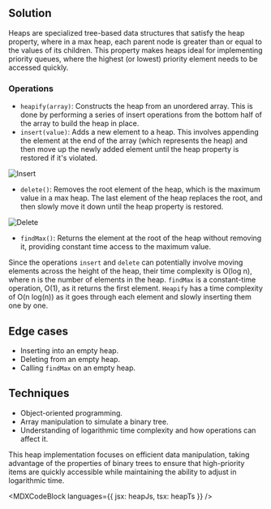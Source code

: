 

## Solution

Heaps are specialized tree-based data structures that satisfy the heap property, where in a max heap, each parent node is greater than or equal to the values of its children. This property makes heaps ideal for implementing priority queues, where the highest (or lowest) priority element needs to be accessed quickly.

### Operations

- `heapify(array)`: Constructs the heap from an unordered array. This is done by performing a series of insert operations from the bottom half of the array to build the heap in place.
- `insert(value)`: Adds a new element to a heap. This involves appending the element at the end of the array (which represents the heap) and then move up the newly added element until the heap property is restored if it's violated.

![Insert](/img/questions/heap/insert.png)

- `delete()`: Removes the root element of the heap, which is the maximum value in a max heap. The last element of the heap replaces the root, and then slowly move it down until the heap property is restored.

![Delete](/img/questions/heap/delete.png)

- `findMax()`: Returns the element at the root of the heap without removing it, providing constant time access to the maximum value.

Since the operations `insert` and `delete` can potentially involve moving elements across the height of the heap, their time complexity is O(log n), where n is the number of elements in the heap. `findMax` is a constant-time operation, O(1), as it returns the first element. `Heapify` has a time complexity of O(n log(n)) as it goes through each element and slowly inserting them one by one.

## Edge cases

- Inserting into an empty heap.
- Deleting from an empty heap.
- Calling `findMax` on an empty heap.

## Techniques

- Object-oriented programming.
- Array manipulation to simulate a binary tree.
- Understanding of logarithmic time complexity and how operations can affect it.

This heap implementation focuses on efficient data manipulation, taking advantage of the properties of binary trees to ensure that high-priority items are quickly accessible while maintaining the ability to adjust in logarithmic time.

<MDXCodeBlock languages={{ jsx: heapJs, tsx: heapTs }} />
